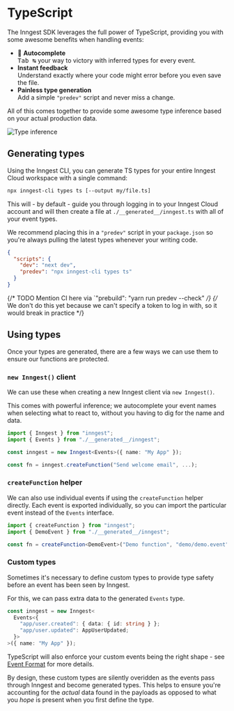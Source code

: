 # TypeScript

The Inngest SDK leverages the full power of TypeScript, providing you with some awesome benefits when handling events:

- 📑 **Autocomplete**<br/>
  <kbd className="dark:bg-slate-800 dark:text-white shadow-none border border-slate-600">Tab ↹</kbd> your way to victory with inferred types for every event.
- **Instant feedback**<br/>
  Understand exactly where your code might <span className="error-text">error</span> before you even save the file.
- **Painless type generation**<br/>
  Add a simple `"predev"` script and never miss a change.

All of this comes together to provide some awesome type inference based on your actual production data.

![Type inference](/assets/docs/typescript/send_welcome_email.gif)

## Generating types

Using the Inngest CLI, you can generate TS types for your entire Inngest Cloud workspace with a single command:

```sh
npx inngest-cli types ts [--output my/file.ts]
```

This will - by default - guide you through logging in to your Inngest Cloud account and will then create a file at `./__generated__/inngest.ts` with all of your event types.

We recommend placing this in a `"predev"` script in your `package.json` so you're always pulling the latest types whenever your writing code.

```json
{
  "scripts": {
    "dev": "next dev",
    "predev": "npx inngest-cli types ts"
  }
}
```

{/* TODO Mention CI here via `"prebuild": "yarn run predev --check" */}
{/* We don't do this yet because we can't specify a token to log in with, so it would break in practice */}

## Using types

Once your types are generated, there are a few ways we can use them to ensure our functions are protected.

### `new Inngest()` client

We can use these when creating a new Inngest client via `new Inngest()`.

This comes with powerful inference; we autocomplete your event names when selecting what to react to, without you having to dig for the name and data.

```ts
import { Inngest } from "inngest";
import { Events } from "./__generated__/inngest";

const inngest = new Inngest<Events>({ name: "My App" });

const fn = inngest.createFunction("Send welcome email", ...);
```

### `createFunction` helper

We can also use individual events if using the `createFunction` helper directly. Each event is exported individually, so you can import the particular event instead of the `Events` interface.

```ts
import { createFunction } from "inngest";
import { DemoEvent } from "./__generated__/inngest";

const fn = createFunction<DemoEvent>("Demo function", "demo/demo.event", job);
```

### Custom types

Sometimes it's necessary to define custom types to provide type safety before an event has been seen by Inngest.

For this, we can pass extra data to the generated `Events` type.

```ts
const inngest = new Inngest<
  Events<{
    "app/user.created": { data: { id: string } };
    "app/user.updated": AppUserUpdated;
  }>
>({ name: "My App" });
```

TypeScript will also enforce your custom events being the right shape - see [Event Format](/docs/events/event-format-and-structure) for more details.

By design, these custom types are silently overidden as the events pass through Inngest and become generated types. This helps to ensure you're accounting for the _actual_ data found in the payloads as opposed to what you _hope_ is present when you first define the type.

